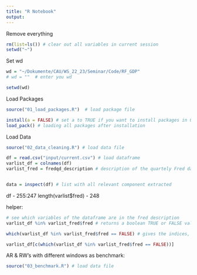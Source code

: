 ```yaml
---
title: "R Notebook"
output:
---
```


Remove everything
```r
rm(list=ls()) # clear out all variables in current session 
setwd("~")
```

Set wd
```r
wd = "~/Dokumente/CAU/WS_22_23/Seminar/Code/RF_GDP"
# wd = ""  # enter you wd

setwd(wd)
```

Load Packages
```r
source("01_load_packages.R")  # load package file

install(a = FALSE) # set a to TRUE if you want to install packages in 01_load_packages.R file
load_pack() # loading all packages after installation
```
Load Data
```r
source("02_data_cleaning.R") # load data file

df = read.csv("input/current.csv") # load dataframe 
varlist_df = colnames(df)
varlist_fred = fredqd_description # description of the quartely Fred data set


data = inspect(df) # list with all relevant component extracted 
```
df - 255:247
length(varlist$fred) - 248

helper:
```r
# see which variables of the dataframe are in the fred description
varlist_df %in% varlist_fred$fred # returns a boolean TRUE or FALSE value depending on whether the element is found or not

which(varlist_df %in% varlist_fred$fred == FALSE) # gives the indices, that are false

varlist_df[c(which(varlist_df %in% varlist_fred$fred == FALSE))]
```


AR & RW's with different windows as benchmark:
```r
source("03_benchmark.R") # load data file
```



